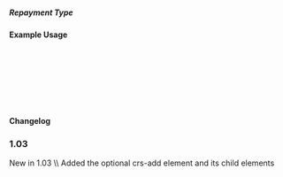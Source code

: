===== Repayment Type ===== 
{{for revision 1.03}}
==== Example Usage ====



  <crs-add>
  
    <loan-terms rate-1="" rate-2=""> 
      <repayment-type code=""></repayment-type>
    </loan-terms>
   
  </crs-add>

==== Changelog ====
===1.03===
New in 1.03  \\
Added the optional crs-add element and its child elements